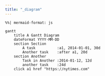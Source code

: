 ```yaml
---
title: "_diagram"
---
```


```mermaid
%%| mermaid-format: js

gantt
    title A Gantt Diagram
    dateFormat YYYY-MM-DD
    section Section
        A task          :a1, 2014-01-01, 30d
        Another task    :after a1, 20d
    section Another
        Task in Another :2014-01-12, 12d
        another task    :24d
    click a1 href "https://nytimes.com"
```

<!-- <script> -->
<!-- const printArguments = function (arg1, arg2, arg3) { -->
<!--   alert('printArguments called with arguments: ' + arg1 + ', ' + arg2 + ', ' + arg3); -->
<!-- }; -->
<!-- const printTask = function (taskId) { -->
<!--   alert('taskId: ' + taskId); -->
<!-- }; -->
<!-- const config = { -->
<!--   startOnLoad: true, -->
<!--   securityLevel: 'loose', -->
<!-- }; -->
<!-- mermaid.initialize(config); -->
<!-- </script> -->
